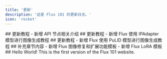 ```yaml
---
title: '更新'
description: '这是 Flux 101 的更新日志。'
icon: 'rocket'
---
```


<Update label="2024-12-19" description="v0.5">
  ## 更新教程
  - 新增 API 节点相关介绍
</Update>

<Update label="2024-12-14" description="v0.4">
  ## 更新教程
  - 新增 Flux 使用 IPAdapter 模型进行图像生成教程
</Update>

<Update label="2024-12-13" description="v0.3">
  ## 更新教程
  - 新增 Flux 使用 PuLID 模型进行图像生成教程
</Update>

<Update label="2024-12-12" description="v0.2">
  ## 补充章节内容
  - 新增 Flux 图像修复和扩展功能模板
  - 新增 Flux LoRA 模板
</Update>


<Update label="2024-11-29" description="v0.1">
  ## Hello World!
  This is the first version of the Flux 101 website.
</Update>
